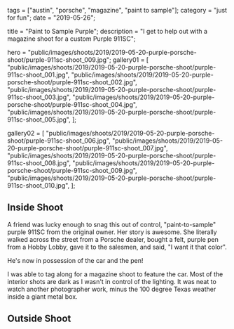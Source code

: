 tags = ["austin", "porsche", "magazine", "paint to sample"];
category = "just for fun";
date = "2019-05-26";

title = "Paint to Sample Purple";
description =
"I get to help out with a magazine shoot for a custom Purple 911SC";

hero =
"public/images/shoots/2019/2019-05-20-purple-porsche-shoot/purple-911sc-shoot_009.jpg";
gallery01 = [
"public/images/shoots/2019/2019-05-20-purple-porsche-shoot/purple-911sc-shoot_001.jpg",
"public/images/shoots/2019/2019-05-20-purple-porsche-shoot/purple-911sc-shoot_002.jpg",
"public/images/shoots/2019/2019-05-20-purple-porsche-shoot/purple-911sc-shoot_003.jpg",
"public/images/shoots/2019/2019-05-20-purple-porsche-shoot/purple-911sc-shoot_004.jpg",
"public/images/shoots/2019/2019-05-20-purple-porsche-shoot/purple-911sc-shoot_005.jpg",
];

gallery02 = [
"public/images/shoots/2019/2019-05-20-purple-porsche-shoot/purple-911sc-shoot_006.jpg",
"public/images/shoots/2019/2019-05-20-purple-porsche-shoot/purple-911sc-shoot_007.jpg",
"public/images/shoots/2019/2019-05-20-purple-porsche-shoot/purple-911sc-shoot_008.jpg",
"public/images/shoots/2019/2019-05-20-purple-porsche-shoot/purple-911sc-shoot_009.jpg",
"public/images/shoots/2019/2019-05-20-purple-porsche-shoot/purple-911sc-shoot_010.jpg",
];

## Inside Shoot

A friend was lucky enough to snag this out of control, "paint-to-sample" purple 911SC from the original owner. Her story is awesome. She literally walked across the street from a Porsche dealer, bought a felt, purple pen from a Hobby Lobby, gave it to the salesmen, and said, "I want it that color".

He's now in possession of the car and the pen!

I was able to tag along for a magazine shoot to feature the car. Most of the interior shots are dark as I wasn't in control of the lighting. It was neat to watch another photographer work, minus the 100 degree Texas weather inside a giant metal box.

## Outside Shoot
